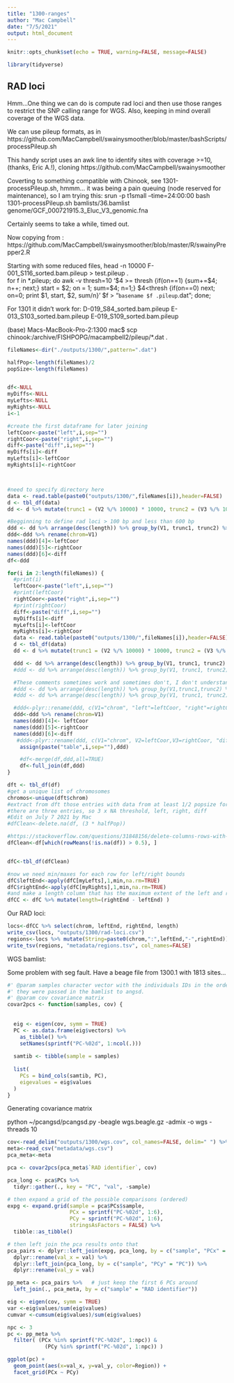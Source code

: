 ```yaml
---
title: "1300-ranges"
author: "Mac Campbell"
date: "7/5/2021"
output: html_document
---
```


```r
knitr::opts_chunk$set(echo = TRUE, warning=FALSE, message=FALSE)
```

```r
library(tidyverse)
```

## RAD loci
Hmm...One thing we can do is compute rad loci and then use those ranges to restrict the SNP calling range for WGS. Also, keeping in mind overall coverage of the WGS data.

We can use pileup formats, as in https://github.com/MacCampbell/swainysmoother/blob/master/bashScripts/processPileup.sh

This handy script uses an awk line to identify sites with coverage >=10, (thanks, Eric A.!), cloning https://github.com/MacCampbell/swainysmoother

Coverting to something compatible with Chinook, see 1301-processPileup.sh, hmmm... it was being a pain queuing (node reserved for maintenance), so I am trying this:
srun -p t1small --time=24:00:00 bash 1301-processPileup.sh bamlists/36.bamlist genome/GCF_000721915.3_Eluc_V3_genomic.fna

Certainly seems to take a while, timed out.

Now copying from : https://github.com/MacCampbell/swainysmoother/blob/master/R/swainyPrepper2.R

Starting with some reduced files, head -n 10000 F-001_S116_sorted.bam.pileup > test.pileup
.     
for f in *.pileup; do awk -v thresh=10 '$4 >= thresh {if(on==1) {sum+=$4; n++; next;}  start = $2; on = 1; sum=$4; n=1;} $4<thresh {if(on==0) next; on=0; print $1, start, $2, sum/n}' $f > "`basename $f .pileup`.dat";   done;

For 1301 it didn't work for:
D-019_S84_sorted.bam.pileup
E-013_S103_sorted.bam.pileup
E-019_S109_sorted.bam.pileup

(base) Macs-MacBook-Pro-2:1300 mac$ scp chinook:/archive/FISHPOPG/macampbell2/pileup/*.dat .   

```r
fileNames<-dir("./outputs/1300/",pattern=".dat")

halfPop<-length(fileNames)/2
popSize<-length(fileNames)


df<-NULL
myDiffs<-NULL
myLefts<-NULL
myRights<-NULL
i<-1

#create the first dataframe for later joining
leftCoor<-paste("left",i,sep="")
rightCoor<-paste("right",i,sep="")
diff<-paste("diff",i,sep="")
myDiffs[i]<-diff
myLefts[i]<-leftCoor
myRights[i]<-rightCoor



#need to specify directory here
data <- read.table(paste0("outputs/1300/",fileNames[i]),header=FALSE)
d <- tbl_df(data)
dd <- d %>% mutate(trunc1 = (V2 %/% 10000) * 10000, trunc2 = (V3 %/% 10000) * 10000, length = V3 - V2)

#Begginning to define rad loci > 100 bp and less than 600 bp
ddd <- dd %>% arrange(desc(length)) %>% group_by(V1, trunc1, trunc2) %>% summarise(left = min(V2), right = max(V3)) %>% mutate(diff = right - left) %>% filter(diff >100 & diff < 600)
ddd<-ddd %>% rename(chrom=V1)
names(ddd)[4]<-leftCoor
names(ddd)[5]<-rightCoor
names(ddd)[6]<-diff
df<-ddd

for(i in 2:length(fileNames)) {
  #print(i)
  leftCoor<-paste("left",i,sep="")
  #print(leftCoor)
  rightCoor<-paste("right",i,sep="")
  #print(rightCoor)
  diff<-paste("diff",i,sep="")
  myDiffs[i]<-diff
  myLefts[i]<-leftCoor
  myRights[i]<-rightCoor
  data <- read.table(paste0("outputs/1300/",fileNames[i]),header=FALSE)
  d <- tbl_df(data)
  dd <- d %>% mutate(trunc1 = (V2 %/% 10000) * 10000, trunc2 = (V3 %/% 10000) * 10000, length = V3 - V2)

  ddd <- dd %>% arrange(desc(length)) %>% group_by(V1, trunc1, trunc2) %>% summarise(left = min(V2), right = max(V3)) %>% mutate(diff = right - left) %>% filter(diff >100 & diff < 600)
  #ddd <- dd %>% arrange(desc(length)) %>% group_by(V1, trunc1, trunc2) %>% rename_("left" = "V2", "right" = "V3") %>% mutate(diff = right - left) %>% filter(diff >150 & diff < 600)

  #These comments sometimes work and sometimes don't, I don't understand why. Line 68 and 75 that is. I think it has to do with plyr and dplyr
  #ddd <- dd %>% arrange(desc(length)) %>% group_by(V1,trunc1,trunc2) %>% mutate(diff = V3 - V2) %>% filter(diff > 100 & diff < 600)
  #ddd <- dd %>% arrange(desc(length)) %>% group_by(V1, trunc1, trunc2) %>% rename_("left" = "V2", "right"="V3") %>% mutate(diff = right - left) %>% filter(diff >150 & diff < 600)

  #ddd<-plyr::rename(ddd, c(V1="chrom", "left"=leftCoor, "right"=rightCoor,"diff"=diff))
  ddd<-ddd %>% rename(chrom=V1)
  names(ddd)[4]<- leftCoor
  names(ddd)[5]<-rightCoor
  names(ddd)[6]<-diff
   #ddd<-plyr::rename(ddd, c(V1="chrom", V2=leftCoor,V3=rightCoor, "diff"=diff))
    assign(paste("table",i,sep=""),ddd)

    #df<-merge(df,ddd,all=TRUE)
    df<-full_join(df,ddd)
}

dft <- tbl_df(df)
#get a unique list of chromosomes
chromos<-unique(dft$chrom)
#extract from dft those entries with data from at least 1/2 popsize for all diff columns
#there are three entries, so 3 x NA threshold, left, right, diff
#Edit on July 7 2021 by Mac
#dfClean<-delete.na(df, (3 * halfPop))

#https://stackoverflow.com/questions/31848156/delete-columns-rows-with-more-than-x-missing
dfClean<-df[which(rowMeans(!is.na(df)) > 0.5), ]


dfC<-tbl_df(dfClean)

#now we need min/maxes for each row for left/right bounds
dfC$leftEnd<-apply(dfC[myLefts],1,min,na.rm=TRUE)
dfC$rightEnd<-apply(dfC[myRights],1,min,na.rm=TRUE)
#and make a length column that has the maximum extent of the left and right bounds
dfCC <- dfC %>% mutate(length=(rightEnd - leftEnd) )

```

Our RAD loci:
```r
locs<-dfCC %>% select(chrom, leftEnd, rightEnd, length)
write_csv(locs, "outputs/1300/rad-loci.csv")
regions<-locs %>% mutate(String=paste0(chrom,":",leftEnd,"-",rightEnd)) %>% select(String)
write_tsv(regions, "metadata/regions.tsv", col_names=FALSE)
```

WGS bamlist:

Some problem with seg fault. Have a beage file from 1300.1 with 1813 sites...

```r
#' @param samples character vector with the individuals IDs in the order in which
#' they were passed in the bamlist to angsd.
#' @param cov covariance matrix
covar2pcs <- function(samples, cov) {
  
  
  eig <- eigen(cov, symm = TRUE)
  PC <- as.data.frame(eig$vectors) %>%
    as_tibble() %>%
    setNames(sprintf("PC-%02d", 1:ncol(.)))
  
  samtib <- tibble(sample = samples)
  
  list(
    PCs = bind_cols(samtib, PC),
    eigevalues = eig$values
  )
}
```

Generating covariance matrix

python ~/pcangsd/pcangsd.py -beagle wgs.beagle.gz -admix -o wgs -threads 10
```r
cov<-read_delim("outputs/1300/wgs.cov", col_names=FALSE, delim=" ") %>% as.matrix()
meta<-read_csv("metadata/wgs.csv")
pca_meta<-meta
```

```r
pca <- covar2pcs(pca_meta$`RAD identifier`, cov)

pca_long <- pca$PCs %>%
  tidyr::gather(., key = "PC", "val", -sample)

# then expand a grid of the possible comparisons (ordered)
expg <- expand.grid(sample = pca$PCs$sample,
                    PCx = sprintf("PC-%02d", 1:6),
                    PCy = sprintf("PC-%02d", 1:6),
                    stringsAsFactors = FALSE) %>%
  tibble::as_tibble()

# then left join the pca results onto that
pca_pairs <- dplyr::left_join(expg, pca_long, by = c("sample", "PCx" = "PC")) %>%
  dplyr::rename(val_x = val) %>%
  dplyr::left_join(pca_long, by = c("sample", "PCy" = "PC")) %>%
  dplyr::rename(val_y = val)

pp_meta <- pca_pairs %>%   # just keep the first 6 PCs around
  left_join(., pca_meta, by = c("sample" = "RAD identifier")) 
```

```r
eig <- eigen(cov, symm = TRUE)
var <-eig$values/sum(eig$values)
cumvar <-cumsum(eig$values)/sum(eig$values)
```


```r

npc <- 3
pc <- pp_meta %>%
  filter( (PCx %in% sprintf("PC-%02d", 1:npc)) & 
            (PCy %in% sprintf("PC-%02d", 1:npc)) )
```

```r
ggplot(pc) +
  geom_point(aes(x=val_x, y=val_y, color=Region)) +
  facet_grid(PCx ~ PCy)
```
